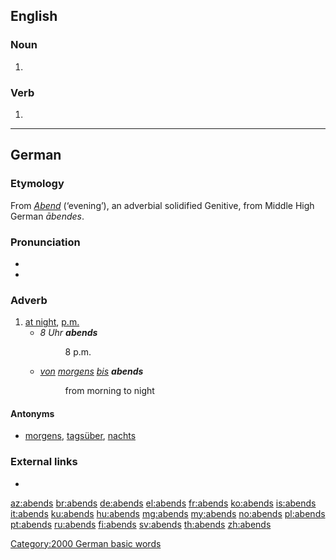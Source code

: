 ==English==

===Noun===
{{head|en|plural}}

# {{plural of|abend|lang=en}}

===Verb===
{{head|en|verb form}}

# {{en-third-person singular of|abend}}

----

==German==

===Etymology===
From ''[[Abend]]'' (‘evening’), an adverbial solidified Genitive, from Middle High German ''ābendes''.

===Pronunciation===
* {{IPA|[ˈaːbnts]|lang=de}}
* {{audio|De-at-abends.ogg|Audio (Austria)|lang=de}}

===Adverb===
{{head|de|adverb}}

# [[at night]], [[p.m.]]
#* ''8 Uhr '''abends'''''
#*: 8 p.m.
#* ''[[von]] [[morgens]] [[bis]] '''abends'''''
#*: from morning to night

====Antonyms====
* [[morgens]], [[tagsüber]], [[nachts]]

[[Category:2000 German basic words]]

===External links===
* {{R:Duden}}

[[az:abends]]
[[br:abends]]
[[de:abends]]
[[el:abends]]
[[fr:abends]]
[[ko:abends]]
[[is:abends]]
[[it:abends]]
[[ku:abends]]
[[hu:abends]]
[[mg:abends]]
[[my:abends]]
[[no:abends]]
[[pl:abends]]
[[pt:abends]]
[[ru:abends]]
[[fi:abends]]
[[sv:abends]]
[[th:abends]]
[[zh:abends]]